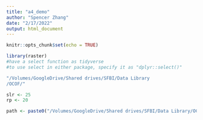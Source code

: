 ```yaml
---
title: "a4_demo"
author: "Spencer Zhang"
date: "2/17/2022"
output: html_document
---
```


```r
knitr::opts_chunk$set(echo = TRUE)
```

```r
library(raster) 
#have a select function as tidyverse
#to use select in either package, specify it as "dplyr::select()"
```

```r
"/Volumes/GoogleDrive/Shared drives/SFBI/Data Library
/OCOF/"
```

```r
slr <- 25
rp <- 20

path <- paste0("/Volumes/GoogleDrive/Shared drives/SFBI/Data Library/OCOF/san_mateo_flooding_slr", slr, "/flooding/v2.1/county_san_mateo_flddepth_slr025_w001.tif")
```


